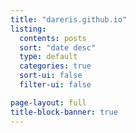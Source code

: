 ```yaml
---
title: "dareris.github.io"
listing:
  contents: posts
  sort: "date desc"
  type: default
  categories: true
  sort-ui: false
  filter-ui: false

page-layout: full
title-block-banner: true
---
```

